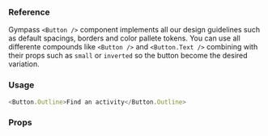 ### Reference

Gympass `<Button />` component implements all our design guidelines such as default spacings, borders and color pallete tokens.
You can use all differente compounds like `<Button />` and `<Button.Text />` combining with their props such as `small` or `inverted` so the button become the desired variation.

### Usage

```javascript
<Button.Outline>Find an activity</Button.Outline>
```

### Props

<PropsTable component="Button" platform="web" />
